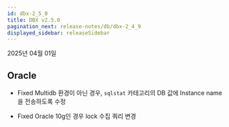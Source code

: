 ```yaml
---
id: dbx-2_5_0
title: DBX v2.5.0
pagination_next: release-notes/db/dbx-2_4_9
displayed_sidebar: releaseSidebar
---
```


2025년 04월 01일

## Oracle

- <Status priority='0'>Fixed</Status> Multidb 환경이 아닌 경우, `sqlstat` 카테고리의 DB 값에 Instance name을 전송하도록 수정

- <Status priority='0'>Fixed</Status> Oracle 10g인 경우 lock 수집 쿼리 변경